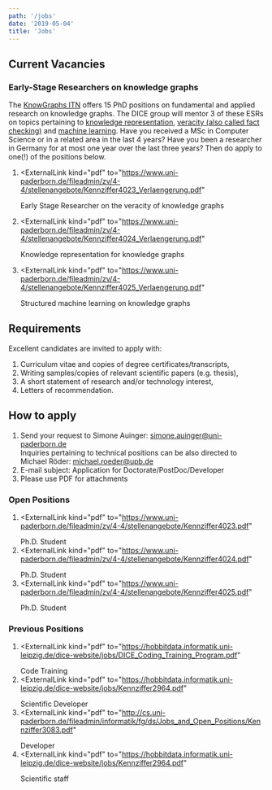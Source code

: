 ```yaml
---
path: '/jobs'
date: '2019-05-04'
title: 'Jobs'
---
```


## Current Vacancies

### Early-Stage Researchers on knowledge graphs

The [KnowGraphs ITN](https://kg.codezen.net) offers 15 PhD positions on fundamental and applied research on knowledge graphs. The DICE group will mentor 3 of these ESRs on topics pertaining to [knowledge representation](https://www.uni-paderborn.de/fileadmin/zv/4-4/stellenangebote/Kennziffer4024.pdf), [veracity (also called fact checking)](https://www.uni-paderborn.de/fileadmin/zv/4-4/stellenangebote/Kennziffer4023.pdf) and [machine learning](https://www.uni-paderborn.de/fileadmin/zv/4-4/stellenangebote/Kennziffer4025.pdf). Have you received a MSc in Computer Science or in a related area in the last 4 years? Have you been a researcher in Germany for at most one year over the last three years? Then do apply to one(!) of the positions below. 

1. <ExternalLink
     kind="pdf"
     to="https://www.uni-paderborn.de/fileadmin/zv/4-4/stellenangebote/Kennziffer4023_Verlaengerung.pdf"
   >
     Early Stage Researcher on the veracity of knowledge graphs
   </ExternalLink>

2. <ExternalLink
     kind="pdf"
     to="https://www.uni-paderborn.de/fileadmin/zv/4-4/stellenangebote/Kennziffer4024_Verlaengerung.pdf"
   >
     Knowledge representation for knowledge graphs
   </ExternalLink>

3. <ExternalLink
     kind="pdf"
     to="https://www.uni-paderborn.de/fileadmin/zv/4-4/stellenangebote/Kennziffer4025_Verlaengerung.pdf"
   >
     Structured machine learning on knowledge graphs
   </ExternalLink>

## Requirements

Excellent candidates are invited to apply with:

1. Curriculum vitae and copies of degree certificates/transcripts,
2. Writing samples/copies of relevant scientific papers (e.g. thesis),
3. A short statement of research and/or technology interest,
4. Letters of recommendation.

## How to apply

1. Send your request to Simone Auinger: <a href="mailto:simone.auinger@uni-paderborn.de">simone.auinger@uni-paderborn.de</a>  
   Inquiries pertaining to technical positions can be also directed to Michael Röder: <a href="mailto:michael.roeder@upb.de">michael.roeder@upb.de</a>
2. E-mail subject: Application for Doctorate/PostDoc/Developer
3. Please use PDF for attachments


### Open Positions

1. <ExternalLink
     kind="pdf"
     to="https://www.uni-paderborn.de/fileadmin/zv/4-4/stellenangebote/Kennziffer4023.pdf"
   >
     Ph.D. Student
   </ExternalLink>
2. <ExternalLink
     kind="pdf"
     to="https://www.uni-paderborn.de/fileadmin/zv/4-4/stellenangebote/Kennziffer4024.pdf"
   >
     Ph.D. Student
   </ExternalLink>
3. <ExternalLink
     kind="pdf"
     to="https://www.uni-paderborn.de/fileadmin/zv/4-4/stellenangebote/Kennziffer4025.pdf"
   >
     Ph.D. Student
   </ExternalLink>

### Previous Positions

1. <ExternalLink
     kind="pdf"
     to="https://hobbitdata.informatik.uni-leipzig.de/dice-website/jobs/DICE_Coding_Training_Program.pdf"
   >
     Code Training
   </ExternalLink>
2. <ExternalLink
     kind="pdf"
     to="https://hobbitdata.informatik.uni-leipzig.de/dice-website/jobs/Kennziffer2964.pdf"
   >
     Scientific Developer
   </ExternalLink>
3. <ExternalLink
     kind="pdf"
     to="http://cs.uni-paderborn.de/fileadmin/informatik/fg/ds/Jobs_and_Open_Positions/Kennziffer3083.pdf"
   >
     Developer
   </ExternalLink>
4. <ExternalLink
     kind="pdf"
     to="https://hobbitdata.informatik.uni-leipzig.de/dice-website/jobs/Kennziffer2964.pdf"
   >
     Scientific staff
   </ExternalLink>


